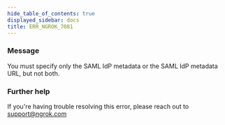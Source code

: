 ```yaml
---
hide_table_of_contents: true
displayed_sidebar: docs
title: ERR_NGROK_7081
---
```


### Message

You must specify only the SAML IdP metadata or the SAML IdP metadata URL, but not both.

<ErrorDetails />

### Further help

If you're having trouble resolving this error, please reach out to [support@ngrok.com](mailto:support@ngrok.com?subject=Help%20with%20ERR_NGROK_7081)
